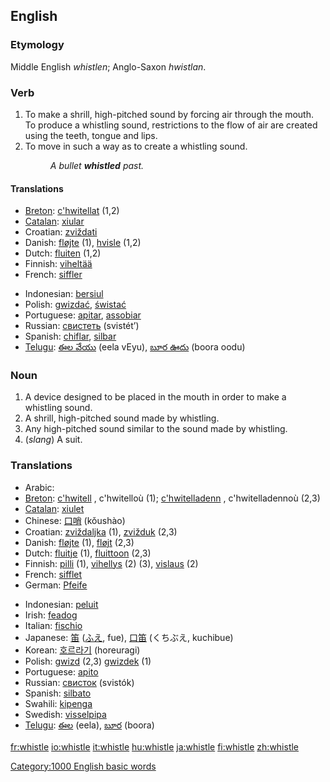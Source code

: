 ==English==

===Etymology===
Middle English ''whistlen''; Anglo-Saxon ''hwistlan''.

===Verb===
{{en-verb|whistl|ing}}

# To make a shrill, high-pitched sound by forcing air through the mouth. To produce a whistling sound, restrictions to the flow of air are created using the teeth, tongue and lips.
# To move in such a way as to create a whistling sound.
#:''A bullet '''whistled''' past.''

====Translations====
{{top}}
*[[Breton]]: [[c'hwitellat]] (1,2)
*[[Catalan]]: [[xiular]]
*Croatian: [[zviždati]]
*Danish: [[fløjte]] (1), [[hvisle]] (1,2)
*Dutch: [[fluiten]] (1,2)
*Finnish: [[viheltää]]
*French: [[siffler]]
{{mid}}
*Indonesian: [[siul|bersiul]]
*Polish: [[gwizdać]], [[świstać]]
*Portuguese: [[apitar]], [[assobiar]]
*Russian: [[свистеть]] (svistét’)
*Spanish: [[chiflar]], [[silbar]]
*[[Telugu]]: [[ఈల వేయు]] (eela vEyu), [[బూర ఊదు]] (boora oodu)
{{bottom}}

===Noun===
{{en-noun-reg}}

# A device designed to be placed in the mouth in order to make a whistling sound.
# A shrill, high-pitched sound made by whistling.
# Any high-pitched sound similar to the sound made by whistling.
# (''slang'') A suit.

===Translations===
{{top}}
*Arabic: {{ARchar|[[صفارة]]}} {{Unicode|(ʂufára)}} {{f}}
*[[Breton]]: [[c'hwitell]] {{f}}, c'hwitelloù {{p}} (1); [[c'hwitelladenn]] {{f}}, c'hwitelladennoù {{p}} (2,3)
*[[Catalan]]: [[xiulet]] {{m}}
*Chinese: [[口哨]] (kǒushào)
*Croatian: [[zviždaljka]] {{f}} (1), [[zvižduk]] {{m}} (2,3)
*Danish: [[fløjte]] {{c}} (1), [[fløjt]] {{n}} (2,3)
*Dutch: [[fluitje]] {{n}} (1), [[fluittoon]] {{m}} (2,3)
*Finnish: [[pilli]] (1), [[vihellys]] (2) (3), [[vislaus]] (2)
*French: [[sifflet]] {{m}}
*German: [[Pfeife]] {{f}}
{{mid}}
*Indonesian: [[peluit]]
*Irish: [[feadog]]
*Italian: [[fischio]]
*Japanese: [[笛]] ([[ふえ]], fue), [[口笛]] (くちぶえ, kuchibue)
*Korean: [[호르라기]] (horeuragi)
*Polish: [[gwizd]] {{m}} (2,3) [[gwizdek]] {{m}} (1)
*Portuguese: [[apito]] {{m}}
*Russian: [[свисток]] (svistók) {{m}}
*Spanish: [[silbato]] {{m}}
*Swahili: [[kipenga]]
*Swedish: [[visselpipa]]
*[[Telugu]]: [[ఈల]] (eela), [[బూర]] (boora)
{{bottom}}

[[Category:1000 English basic words]]

[[fr:whistle]]
[[io:whistle]]
[[it:whistle]]
[[hu:whistle]]
[[ja:whistle]]
[[fi:whistle]]
[[zh:whistle]]